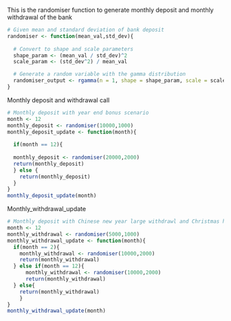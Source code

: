 This is the randomiser function to generate monthly deposit and monthly withdrawal of the bank

```r
# Given mean and standard deviation of bank deposit
randomiser <- function(mean_val,std_dev){
  
  # Convert to shape and scale parameters
  shape_param <- (mean_val / std_dev)^2
  scale_param <- (std_dev^2) / mean_val

  # Generate a random variable with the gamma distribution
  randomiser_output <- rgamma(n = 1, shape = shape_param, scale = scale_param)
}

```


Monthly deposit and withdrawal call
```r
# Monthly deposit with year end bonus scenario
month <- 12
monthly_deposit <- randomiser(10000,1000)
monthly_deposit_update <- function(month){
  
  if(month == 12){
  
  monthly_deposit <- randomiser(20000,2000)
  return(monthly_deposit)
  } else {
    return(monthly_deposit)
  } 
}
monthly_deposit_update(month)
```

Monthly_withdrawal_update
```r
# Monthly deposit with Chinese new year large withdrawl and Christmas holiday spending scenario
month <- 12
monthly_withdrawal <- randomiser(5000,1000)
monthly_withdrawal_update <- function(month){
  if(month == 2){
    monthly_withdrawal <- randomiser(10000,2000)
    return(monthly_withdrawal)
  } else if(month == 12){
      monthly_withdrawal <- randomiser(10000,2000)
      return(monthly_withdrawal)
  } else{
    return(monthly_withdrawal)
    }
}
monthly_withdrawal_update(month)
```

